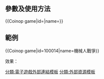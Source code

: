 <includeonly><!-- 在這裡加入模板的保護標識 --></includeonly><noinclude>{{Documentation subpage}}</noinclude>

== 參數及使用方法 ==
<nowiki>{{Coinop game|id=|name=}}</nowiki>

== 範例 ==
<nowiki>{{Coinop game|id=100014|name=機械人戰爭}}</nowiki>

效果：{{Coinop game|id=100014|name=機械人戰爭}}

<includeonly>
[[分類:電子遊戲外部連結模板]]
[[分類:外部資源模板]]
</includeonly>
